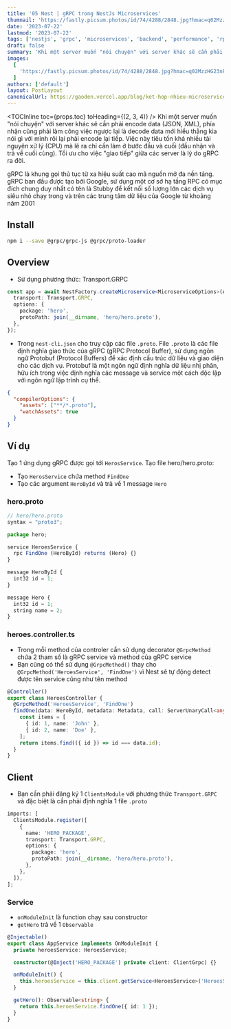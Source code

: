 ```yaml
---
title: '05 Nest | gRPC trong NestJs Microservices'
thumnail: 'https://fastly.picsum.photos/id/74/4288/2848.jpg?hmac=q02MzzHG23nkhJYRXR-_RgKTr6fpfwRgcXgE0EKvNB8'
date: '2023-07-22'
lastmod: '2023-07-22'
tags: ['nestjs', 'grpc', 'microservices', 'backend', 'performance', 'rpc']
draft: false
summary: 'Khi một server muốn "nói chuyện" với server khác sẽ cần phải encode data (JSON, XML), phía nhận cũng phải làm công việc ngược lại là decode data mới hiểu thằng kia nói gì với mình rôi lại phải encode lại tiếp. Việc này tiêu tốn khá nhiều tài nguyên xử lý (CPU) mà lẽ ra chỉ cần làm ở bước đầu và cuối (đầu nhận và trả về cuối cùng). Tối ưu cho việc "giao tiếp" giữa các server là lý do gRPC ra đời'
images:
  [
    'https://fastly.picsum.photos/id/74/4288/2848.jpg?hmac=q02MzzHG23nkhJYRXR-_RgKTr6fpfwRgcXgE0EKvNB8',
  ]
authors: ['default']
layout: PostLayout
canonicalUrl: https://gaoden.vercel.app/blog/ket-hop-nhieu-microservices-voi-grpc-trong-nestjs
---
```


<TOCInline toc={props.toc} toHeading={(2, 3, 4)} />
Khi một server muốn "nói chuyện" với server khác sẽ cần phải encode data (JSON, XML), phía nhận cũng
phải làm công việc ngược lại là decode data mới hiểu thằng kia nói gì với mình rôi lại phải encode lại
tiếp. Việc này tiêu tốn khá nhiều tài nguyên xử lý (CPU) mà lẽ ra chỉ cần làm ở bước đầu và cuối (đầu
nhận và trả về cuối cùng). Tối ưu cho việc "giao tiếp" giữa các server là lý do gRPC ra đời.

gRPC là khung gọi thủ tục từ xa hiệu suất cao mã nguồn mở đa nền tảng. gRPC ban đầu được tạo bởi Google, sử dụng một cơ sở hạ tầng RPC có mục đích chung duy nhất có tên là Stubby để kết nối số lượng lớn các dịch vụ siêu nhỏ chạy trong và trên các trung tâm dữ liệu của Google từ khoảng năm 2001

## Install

```BASH
npm i --save @grpc/grpc-js @grpc/proto-loader
```

## Overview

- Sử dụng phương thức: Transport.GRPC

```TYPESCRIPT
const app = await NestFactory.createMicroservice<MicroserviceOptions>(AppModule, {
  transport: Transport.GRPC,
  options: {
    package: 'hero',
    protoPath: join(__dirname, 'hero/hero.proto'),
  },
});
```

- Trong `nest-cli.json` cho truy cập các file `.proto`. File `.proto` là các file định nghĩa giao thức của gRPC (gRPC Protocol Buffer), sử dụng ngôn ngữ Protobuf (Protocol Buffers) để xác định cấu trúc dữ liệu và giao diện cho các dịch vụ. Protobuf là một ngôn ngữ định nghĩa dữ liệu nhị phân, hữu ích trong việc định nghĩa các message và service một cách độc lập với ngôn ngữ lập trình cụ thể.

```JSON
{
  "compilerOptions": {
    "assets": ["**/*.proto"],
    "watchAssets": true
  }
}
```

## Ví dụ

Tạo 1 ứng dụng gRPC được gọi tới `HerosService`. Tạo file hero/hero.proto:

- Tạo `HerosService` chứa method `FindOne`
- Tạo các argument `HeroById` và trả về 1 message `Hero`

### hero.proto

```TYPESCRIPT
// hero/hero.proto
syntax = "proto3";

package hero;

service HeroesService {
  rpc FindOne (HeroById) returns (Hero) {}
}

message HeroById {
  int32 id = 1;
}

message Hero {
  int32 id = 1;
  string name = 2;
}
```

### heroes.controller.ts

- Trong mỗi method của controler cần sử dụng decorator `@GrpcMethod` chứa 2 tham số là gRPC service và method của gRPC service
- Bạn cũng có thể sử dụng `@GrpcMethod()` thay cho `@GrpcMethod('HeroesService', 'FindOne')` vì Nest sẽ tự động detect được tên service cũng như tên method

```TYPESCRIPT
@Controller()
export class HeroesController {
  @GrpcMethod('HeroesService', 'FindOne')
  findOne(data: HeroById, metadata: Metadata, call: ServerUnaryCall<any, any>): Hero {
    const items = [
      { id: 1, name: 'John' },
      { id: 2, name: 'Doe' },
    ];
    return items.find(({ id }) => id === data.id);
  }
}
```

## Client

- Bạn cần phải đăng ký 1 `ClientsModule` với phương thức `Transport.GRPC` và đặc biệt là cần phải định nghĩa 1 file `.proto`

```TYPESCRIPT
imports: [
  ClientsModule.register([
    {
      name: 'HERO_PACKAGE',
      transport: Transport.GRPC,
      options: {
        package: 'hero',
        protoPath: join(__dirname, 'hero/hero.proto'),
      },
    },
  ]),
];
```

### Service

- `onModuleInit` là function chạy sau constructor
- `getHero` trả về 1 `Observable`

```TYPESCRIPT
@Injectable()
export class AppService implements OnModuleInit {
  private heroesService: HeroesService;

  constructor(@Inject('HERO_PACKAGE') private client: ClientGrpc) {}

  onModuleInit() {
    this.heroesService = this.client.getService<HeroesService>('HeroesService');
  }

  getHero(): Observable<string> {
    return this.heroesService.findOne({ id: 1 });
  }
}
```
